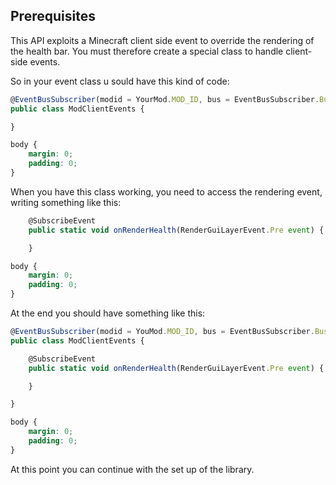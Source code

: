 
## Prerequisites
This API exploits a Minecraft client side event to override the rendering of the health bar. You must therefore create a special class to handle client-side events.

So in your event class u sould have this kind of code:

<CodeTabs>

```js !!tabs main.js
@EventBusSubscriber(modid = YourMod.MOD_ID, bus = EventBusSubscriber.Bus.GAME, value =  Dist.CLIENT)
public class ModClientEvents {

}
```

```css !!tabs styles.css
body {
    margin: 0;
    padding: 0;
}
```

</CodeTabs>

When you have this class working, you need to access the rendering event, writing something like this:


<CodeTabs>

```js !!tabs main.js
    @SubscribeEvent
    public static void onRenderHealth(RenderGuiLayerEvent.Pre event) {

    }
```

```css !!tabs styles.css
body {
    margin: 0;
    padding: 0;
}
```

</CodeTabs>


At the end you should have something like this:

<CodeTabs>

```js !!tabs main.js
@EventBusSubscriber(modid = YouMod.MOD_ID, bus = EventBusSubscriber.Bus.GAME, value =  Dist.CLIENT)
public class ModClientEvents {

    @SubscribeEvent
    public static void onRenderHealth(RenderGuiLayerEvent.Pre event) {

    }

}
```

```css !!tabs styles.css
body {
    margin: 0;
    padding: 0;
}
```

</CodeTabs>

At this point you can continue with the set up of the library.